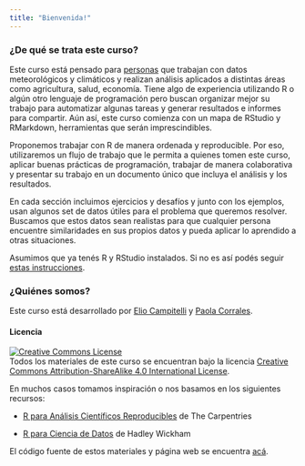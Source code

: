 ```yaml
---
title: "Bienvenida!"
---
```


### ¿De qué se trata este curso?

Este curso está pensado para [personas](personas.html) que trabajan con datos meteorológicos y climáticos y realizan análisis aplicados a distintas áreas como agricultura, salud, economía. Tiene algo de experiencia utilizando R o algún otro lenguaje de programación pero buscan organizar mejor su trabajo para automatizar algunas tareas y generar resultados e informes para compartir. Aún así, este curso comienza con un mapa de RStudio y RMarkdown, herramientas que serán imprescindibles. 

Proponemos trabajar con R de manera ordenada y reproducible. Por eso, utilizaremos un flujo de trabajo que le permita a quienes tomen este curso, aplicar buenas prácticas de programación, trabajar de manera colaborativa y presentar su trabajo en un documento único que incluya el análisis y los resultados. 

En cada sección incluimos ejercicios y desafíos y junto con los ejemplos, usan algunos set de datos útiles para el problema que queremos resolver. Buscamos que estos datos sean realistas para que cualquier persona encuentre similaridades en sus propios datos y pueda aplicar lo aprendido a otras situaciones.

Asumimos que ya tenés R y RStudio instalados. Si no es así podés seguir [estas instrucciones](instalacion.html).

### ¿Quiénes somos? 

Este curso está desarrollado por [Elio Campitelli](https://eliocamp.github.io/codigo-r/) y [Paola Corrales](https://paocorrales.github.io/).

#### Licencia

<a rel="license" href="https://creativecommons.org/licenses/by-sa/4.0/deed.es_ES"><img alt="Creative Commons License" style="border-width:0" src="https://i.creativecommons.org/l/by-sa/4.0/88x31.png" /></a><br />
Todos los materiales de este curso se encuentran bajo la licencia <a rel="license" href="https://creativecommons.org/licenses/by-sa/4.0/deed.es_ES">Creative Commons Attribution-ShareAlike 4.0 International License</a>.

En muchos casos tomamos inspiración o nos basamos en los siguientes recursos:

* [R para Análisis Científicos Reproducibles](https://swcarpentry.github.io/r-novice-gapminder-es/) de The Carpentries

* [R para Ciencia de Datos](https://es.r4ds.hadley.nz/) de Hadley Wickham

El código fuente de estos materiales y página web se encuentra [acá](https://github.com/eliocamp/r-clima).